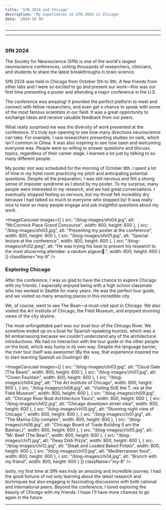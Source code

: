 ```yaml
---
title: 'SfN 2024 and Chicago'
description: 'My experiences at SfN 2024 in Chicago'
date: '2024-10-30'
---
```

---
---
# 

### SfN 2024
The Society for Neuroscience (SfN) is one of the world's largest neuroscience conferences, uniting thousands of researchers, clinicians, and students to share the latest breakthroughs in brain science.

SfN 2024 was held in Chicago from October 5th to 9th. A few friends from other labs and I were so excited to go and present our work—this was our first time presenting a poster and attending a major conference in the U.S.

The conference was amazing! It provided the perfect platform to meet and connect with fellow researchers, and even get a chance to speak with some of the most famous scientists in our field. It was a great opportunity to exchange ideas and receive valuable feedback from our peers.

What really surprised me was the diversity of work presented at the conference. It's truly eye-opening to see how many directions neuroscience can take. For example, I saw researchers presenting studies on owls, which isn't common in China. It was also inspiring to see how open and welcoming everyone was. People were so willing to answer questions and discuss topics, regardless of their career stage. I learned a lot just by talking to so many different people.

My poster slot was scheduled for the morning of October 8th. I spent a lot of time in my hotel room practicing my pitch and anticipating potential questions. Despite all the preparation, I was still nervous and felt a strong sense of imposter syndrome as I stood by my poster. To my surprise, many people were interested in my research, and we had great conversations. I eventually stopped feeling so nervous, but my throat felt incredibly dry because I had talked so much to everyone who stopped by! It was really nice to have so many people engage and ask insightful questions about my work.

<ImageCarousel 
  images={[
    {
      src: "/blog-images/sfn04.jpg",
      alt: "McCormick Place Grand Concourse",
      width: 800,
      height: 600
    },
    {
      src: "/blog-images/sfn03.jpg",
      alt: "Presenting my poster at the conference",
      width: 800,
      height: 600
    },
    {
      src: "/blog-images/sfn01.jpg",
      alt: "Special lecture at the conference",
      width: 800,
      height: 600
    },
    {
      src: "/blog-images/sfn02.jpeg",
      alt: "He was trying his best to present his research to the most discerning attendee: a random pigeon🤣.",
      width: 800,
      height: 600
    }
  ]}
  className="my-8"
/>
### Exploring Chicago

After the conference, I was so glad to have the chance to explore Chicago with my friends. I especially enjoyed being with a high school classmate who has worked in Seattle for many years. He was the perfect tour guide, and we visited so many amazing places in this incredible city.

We, of course, went to see The Bean—a must-visit spot in Chicago. We also visited the Art Institute of Chicago, the Field Museum, and enjoyed stunning views of the city skyline.

The most unforgettable part was our boat tour of the Chicago River. We somehow ended up on a boat for Spanish-speaking tourists, which was a bit embarrassing because we couldn't understand any of the architectural introductions. We had no interaction with the tour guide or the other people on the boat, which was funny in its own way. Despite the language barrier, the river tour itself was awesome! (By the way, that experience inspired me to start learning Spanish on Duolingo! 😅)

<ImageCarousel 
  images={[
    {
      src: "/blog-images/chi03.jpg",
      alt: "Cloud Gate (The Bean)",
      width: 800,
      height: 600
    },
    {
      src: "/blog-images/chi07.jpg",
      alt: "Crown Fountain",
      width: 800,
      height: 600
    },
    {
      src: "/blog-images/chi04.jpg",
      alt: "The Art Institute of Chicago",
      width: 800,
      height: 600
    },
    {
      src: "/blog-images/chi08.jpg",
      alt: "Visiting SUE the T. rex at the Field Museum",
      width: 800,
      height: 600
    },
    {
      src: "/blog-images/chi09.jpg",
      alt: "Chicago River Boat Architecture Tours",
      width: 800,
      height: 600
    },
    {
      src: "/blog-images/chi02.jpg",
      alt: "Chicago downtown street view",
      width: 800,
      height: 600
    },
    {
      src: "/blog-images/chi10.jpg",
      alt: "Stunning night view of Chicago ",
      width: 800,
      height: 600
    },
    {
      src: "/blog-images/chi01.jpg",
      alt: "The Marina City complex",
      width: 800,
      height: 600
    },
    {
      src: "/blog-images/chi06.jpg",
      alt: "Chicago Board of Trade Building (I am the Batman.)",
      width: 800,
      height: 600
    },
    {
      src: "/blog-images/chi05.jpg",
      alt: "Mr. Beef (The Bear)",
      width: 800,
      height: 600
    },
    {
      src: "/blog-images/chi11.jpg",
      alt: "Deep Dish Pizza",
      width: 800,
      height: 600
    },
    {
      src: "/blog-images/chi12.jpg",
      alt: "Steak and Loaded Baked Potato",
      width: 800,
      height: 600
    },
    {
      src: "/blog-images/chi13.jpg",
      alt: "Mediterranean food",
      width: 800,
      height: 600
    },
    {
      src: "/blog-images/chi14.jpg",
      alt: "Brunch with my friend",
      width: 800,
      height: 600
    }
  ]}
  className="my-8"
/>


lastly, my first time at SfN was truly an amazing and incredible journey. I had the good fortune of not only learning about the latest research and techniques but also engaging in fascinating discussions with both national and international peers. Beyond the conference, I loved exploring the beauty of Chicago with my friends. I hope I'll have more chances to go again in the future.


---

